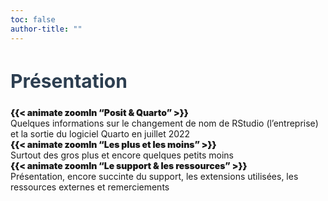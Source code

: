```yaml
---
toc: false
author-title: ""
---
```



::: {.center}
# Présentation {.unnumbered style="color:#2c3e50; font-size:30px;"}
:::


::: {.center}
::: {.cards}

<div class="card text-white bg-primary mb-3" style="max-width: 500px;">
  <div class="card-header"><a href="01-posit.html" style="text-decoration:none; font-weight:900 ">{{< animate zoomIn "Posit & Quarto" >}}</a></div>
  <div class="card-body">Quelques informations sur le changement de nom de RStudio (l'entreprise) et la sortie du logiciel Quarto en juillet 2022
  </div>
</div>


<div class="card text-white bg-primary mb-3" style="max-width: 500px;">
  <div class="card-header"><a href="02-quarto_resume.html" style="text-decoration:none; font-weight:900 ">{{< animate zoomIn "Les plus et les moins" >}}</a></div>
  <div class="card-body">Surtout des gros plus et encore quelques petits moins <br>
  </div>
</div>


<div class="card text-white bg-primary mb-3" style="max-width: 500px;">
  <div class="card-header"><a href="03-support.html" style="text-decoration:none; font-weight:900 ;">{{< animate zoomIn "Le support & les ressources" >}}</a></div>
  <div class="card-body">Présentation, encore succinte du support, les extensions utilisées, les ressources externes et remerciements
  </div>
</div>

:::
:::

